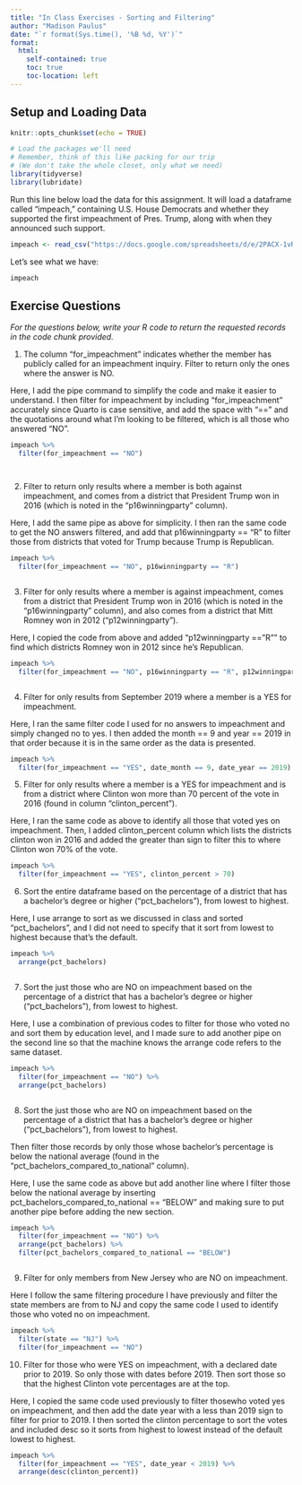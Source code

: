 ```yaml
---
title: "In Class Exercises - Sorting and Filtering"
author: "Madison Paulus"
date: "`r format(Sys.time(), '%B %d, %Y')`"
format:
  html:
    self-contained: true
    toc: true
    toc-location: left
---
```


## Setup and Loading Data

```r
knitr::opts_chunk$set(echo = TRUE)

# Load the packages we'll need
# Remember, think of this like packing for our trip
# (We don't take the whole closet, only what we need)
library(tidyverse)
library(lubridate)

```

Run this line below load the data for this assignment. It will load a dataframe called "impeach," containing U.S. House Democrats and whether they supported the first impeachment of Pres. Trump, along with when they announced such support.

```r

impeach <- read_csv("https://docs.google.com/spreadsheets/d/e/2PACX-1vRh8d5JaDqBtByzNw2JZF3idaACobDhhk-p7chJoktA0HawELHFOvjQOqCpzGA4MGONvPlR7GASqW-K/pub?gid=1765341510&single=true&output=csv")


```

Let's see what we have:

```r

impeach


```

## Exercise Questions

*For the questions below, write your R code to return the requested records in the code chunk provided.*

1) The column "for_impeachment" indicates whether the member has publicly called for an impeachment inquiry. Filter to return only the ones where the answer is NO.

Here, I add the pipe command to simplify the code and make it easier to understand. I then filter for impeachment by including "for_impeachment" accurately since Quarto is case sensitive, and add the space with "==" and the quotations around what I'm looking to be filtered, which is all those who answered "NO".

```r


impeach %>%
  filter(for_impeachment == "NO")




```

2) Filter to return only results where a member is both against impeachment, and comes from a district that President Trump won in 2016 (which is noted in the "p16winningparty" column).

Here, I add the same pipe as above for simplicity. I then ran the same code to get the NO answers filtered, and add that p16winningparty == "R" to filter those from districts that voted for Trump because Trump is Republican.

```r

impeach %>% 
  filter(for_impeachment == "NO", p16winningparty == "R")



```

3) Filter for only results where a member is against impeachment, comes from a district that President Trump won in 2016 (which is noted in the "p16winningparty" column), and also comes from a district that Mitt Romney won in 2012 ("p12winningparty").

Here, I copied the code from above and added "p12winningparty == "R"" to find which districts Romney won in 2012 since he's Republican.

```r

impeach %>% 
  filter(for_impeachment == "NO", p16winningparty == "R", p12winningparty == "R")



```

4) Filter for only results from September 2019 where a member is a YES for impeachment.

Here, I ran the same filter code I used for no answers to impeachment and simply changed no to yes. I then added the month == 9 and year == 2019 in that order because it is in the same order as the data is presented.

```r


impeach %>% 
  filter(for_impeachment == "YES", date_month == 9, date_year == 2019)


```

5) Filter for only results where a member is a YES for impeachment and is from a district where Clinton won more than 70 percent of the vote in 2016 (found in column "clinton_percent").

Here, I ran the same code as above to identify all those that voted yes on impeachment. Then, I added clinton_percent column which lists the districts clinton won in 2016 and added the greater than sign to filter this to where Clinton won 70% of the vote.

```r


impeach %>% 
  filter(for_impeachment == "YES", clinton_percent > 70)


```

6) Sort the entire dataframe based on the percentage of a district that has a
bachelor's degree or higher ("pct_bachelors"), from lowest to highest.

Here, I use arrange to sort as we discussed in class and sorted "pct_bachelors", and I did not need to specify that it sort from lowest to highest because that's the default.
```r


impeach %>%
  arrange(pct_bachelors)



```

7) Sort the just those who are NO on impeachment based on the percentage of a district that has a bachelor's degree or higher ("pct_bachelors"), from lowest to highest.

Here, I use a combination of previous codes to filter for those who voted no and sort them by education level, and I made sure to add another pipe on the second line so that the machine knows the arrange code refers to the same dataset.

```r

impeach %>% 
  filter(for_impeachment == "NO") %>%
  arrange(pct_bachelors)



```

8) Sort the just those who are NO on impeachment based on the percentage of a district that has a bachelor's degree or higher ("pct_bachelors"), from lowest to highest.

Then filter those records by only those whose bachelor's percentage is below the national average (found in the "pct_bachelors_compared_to_national" column).

Here, I use the same code as above but add another line where I filter those below the national average by inserting pct_bachelors_compared_to_national == "BELOW" and making sure to put another pipe before adding the new section.

```r


impeach %>% 
  filter(for_impeachment == "NO") %>%
  arrange(pct_bachelors) %>%
  filter(pct_bachelors_compared_to_national == "BELOW")



```

9) Filter for only members from New Jersey who are NO on impeachment.

Here I follow the same filtering procedure I have previously and filter the state members are from to NJ and copy the same code I used to identify those who voted no on impeachment.

```r


impeach %>% 
  filter(state == "NJ") %>% 
  filter(for_impeachment == "NO")


```

10) Filter for those who were YES on impeachment, with a declared date prior to 2019. So only those with dates before 2019. Then sort those so that the highest Clinton vote percentages are at the top.

Here, I copied the same code used previously to filter thosewho voted yes on impeachment, and then add the date year with a less than 2019 sign to filter for prior to 2019. I then sorted the clinton percentage to sort the votes and included desc so it sorts from highest to lowest instead of the default lowest to highest.

```r

impeach %>%
  filter(for_impeachment == "YES", date_year < 2019) %>% 
  arrange(desc(clinton_percent))



```
